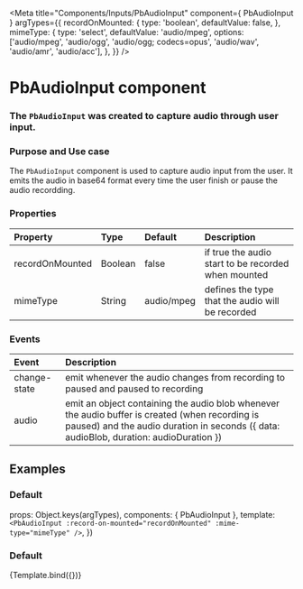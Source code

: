 
<Meta
  title="Components/Inputs/PbAudioInput"
  component={ PbAudioInput }
  argTypes={{
    recordOnMounted: {
      type: 'boolean',
      defaultValue: false,
    },
    mimeType: {
      type: 'select',
      defaultValue: 'audio/mpeg',
      options: ['audio/mpeg', 'audio/ogg', 'audio/ogg; codecs=opus', 'audio/wav', 'audio/amr', 'audio/acc'],
    },
  }}
/>

# **PbAudioInput component**
### The `PbAudioInput` was created to capture audio through user input.

### Purpose and Use case

The `PbAudioInput` component is used to capture audio input from the user.
It emits the audio in base64 format every time the user finish or pause the audio recordding.


### Properties

| Property                | Type                 | Default | Description
|:------------------------|:---------------------|:--------|:-------------------------------
| recordOnMounted         | Boolean              | false   | if true the audio start to be recorded when mounted
| mimeType                | String               | audio/mpeg| defines the type that the audio will be recorded

### Events

| Event                       | Description
|:----------------------------|:---------------------------------------------------------------------
| change-state                | emit whenever the audio changes from recording to paused and paused to recording
| audio                       | emit an object containing the audio blob whenever the audio buffer is created (when recording is paused) and the audio duration in seconds ({ data: audioBlob, duration: audioDuration })


## Examples

### Default

  props: Object.keys(argTypes),
  components: { PbAudioInput },
  template: `
    <PbAudioInput
      :record-on-mounted="recordOnMounted"
      :mime-type="mimeType"
    />
  `,
})

### Default
<Canvas>
  <Story name="Default" height="auto">
    {Template.bind({})}
  </Story>
</Canvas>

